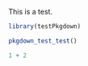 <!--
%\VignetteEngine{knitr}
%\VignetteIndexEntry{Test vignette}
-->

This is a test.

```r
library(testPkgdown)

pkgdown_test_test()

1 + 2
```
